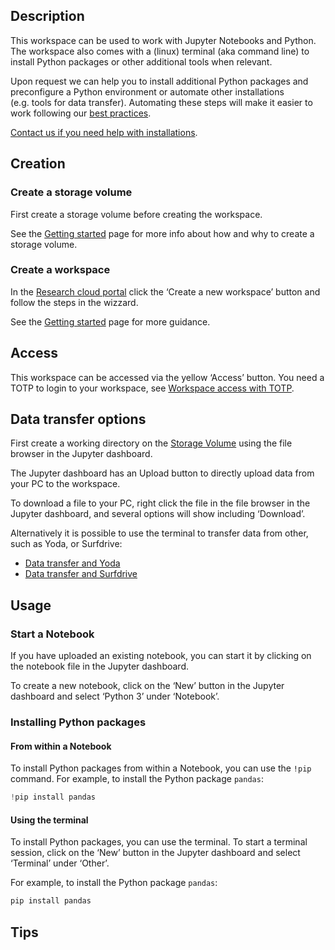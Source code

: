 ## Description
This workspace can be used to work with Jupyter Notebooks and Python. The workspace also comes with a (linux) terminal (aka command line) to install Python packages or other additional tools when relevant.

Upon request we can help you to install additional Python packages and preconfigure a Python environment or automate other installations (e.g. tools for data transfer). Automating these steps will make it easier to work following our [best practices](../../responsible-use.qmd).

[Contact us if you need help with installations](../../contact.qmd).

## Creation

### Create a storage volume
First create a storage volume before creating the workspace.

See the [Getting started](../../first-steps.qmd#create-storage-volume) page for more info about how and why to create a storage volume.

### Create a workspace

In the [Research cloud portal](https://surfresearchcloud.nl) click the 'Create a new workspace' button and follow the steps in the wizzard.

See the [Getting started](../../first-steps.qmd#create-a-workspace) page for more guidance.

## Access
This workspace can be accessed via the yellow 'Access' button. You need a TOTP to login to your workspace, see [Workspace access with TOTP](https://servicedesk.surf.nl/wiki/display/WIKI/Log+in+to+your+workspace#Logintoyourworkspace-WorkspaceAccesswithTOTP).

## Data transfer options
First create a working directory on the [Storage Volume](../../first-steps.qmd#where-can-i-find-the-storage-volume) using the file browser in the Jupyter dashboard.

The Jupyter dashboard has an Upload button to directly upload data from your PC to the workspace. 

To download a file to your PC, right click the file in the file browser in the Jupyter dashboard, and several options will show including 'Download'.

Alternatively it is possible to use the terminal to transfer data from other, such as Yoda, or Surfdrive:

- [Data transfer and Yoda](../../manuals/icommands.qmd)
- [Data transfer and Surfdrive](../../manuals/rclone-researchcloud.qmd)

## Usage

### Start a Notebook

If you have uploaded an existing notebook, you can start it by clicking on the notebook file in the Jupyter dashboard.

To create a new notebook, click on the 'New' button in the Jupyter dashboard and select 'Python 3' under 'Notebook'.

### Installing Python packages

#### From within a Notebook
To install Python packages from within a Notebook, you can use the `!pip` command. For example, to install the Python package `pandas`:

```python
!pip install pandas
```

#### Using the terminal
To install Python packages, you can use the terminal. To start a terminal session, click on the 'New' button in the Jupyter dashboard and select 'Terminal' under 'Other'. 

For example, to install the Python package `pandas`:

```bash
pip install pandas
```

## Tips

